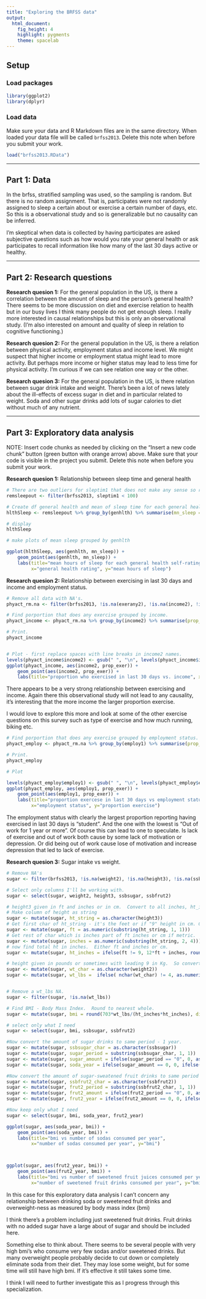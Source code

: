 ```yaml
---
title: "Exploring the BRFSS data"
output: 
  html_document: 
    fig_height: 4
    highlight: pygments
    theme: spacelab
---
```


## Setup

### Load packages

```r
library(ggplot2)
library(dplyr)
```

### Load data

Make sure your data and R Markdown files are in the same directory. When loaded
your data file will be called `brfss2013`. Delete this note when before you submit 
your work. 

```r
load("brfss2013.RData")
```



* * *

## Part 1: Data
In the brfss, stratified sampling was used, so the sampling is random. But there is no random assignment. That is, participates were not randomly assigned to sleep a certain about or exercise a certain number of days, etc. So this is a observational study and so is generalizable but no causality can be inferred.

I’m skeptical when data is collected by having participates are asked subjective questions such as how would you rate your general health or ask participates to recall information like how many of the last 30 days active or healthy.

* * *

## Part 2: Research questions

**Research quesion 1:** For the general population in the US, is there a correlation between the amount of sleep and the person’s general health? There seems to be more discussion on diet and exercise relation to health but in our busy lives I think many people do not get enough sleep. I really more interested in causal relationships but this is only an observational study. (I’m also interested on amount and quality of sleep in relation to cognitive functioning.)

**Research quesion 2:** For the general population in the US, is there a relation between physical activity, employment status and income level. We might suspect that higher income or employment statua might lead to more activity. But perhaps more income or higher status may lead to less time for physical activity. I’m curious if we can see relation one way or the other.

**Research quesion 3:** For the general population in the US, is there relation between sugar drink intake and weight. There’s been a lot of news lately about the ill-effects of excess sugar in diet and in particular related to weight. Soda and other sugar drinks add lots of sugar calories to diet without much of any nutrient.


* * *

## Part 3: Exploratory data analysis

NOTE: Insert code chunks as needed by clicking on the "Insert a new code chunk" 
button (green button with orange arrow) above. Make sure that your code is visible
in the project you submit. Delete this note when before you submit your work.

**Research quesion 1:** Relationship between sleep time and general health

```r
# There are two outliers for sleptim1 that does not make any sense so remove.
remsleepout <- filter(brfss2013, sleptim1 < 100)

# Create df general health and mean of sleep time for each general health catagory.
hlthSleep <- remsleepout %>% group_by(genhlth) %>% summarise(mn_sleep = mean(sleptim1))

# display
hlthSleep

# make plots of mean sleep grouped by genhlth

ggplot(hlthSleep, aes(genhlth, mn_sleep)) +
    geom_point(aes(genhlth, mn_sleep)) +
    labs(title="mean hours of sleep for each general health self-rating",
         x="general health rating", y="mean hours of sleep")
```



**Research quesion 2:** Relationship between exercising in last 30 days and income and employment status.

```r
# Remove all data with NA's.
phyact_rm.na <- filter(brfss2013, !is.na(exerany2), !is.na(income2), !is.na(employ1))

# Find porportion that does any exercise grouped by income.
phyact_income <- phyact_rm.na %>% group_by(income2) %>% summarise(prop_exer = sum(exerany2 == "Yes") / n())

# Print.
phyact_income


# Plot - first replace spaces with line breaks in income2 names.
levels(phyact_income$income2) <- gsub(" ", "\n", levels(phyact_income$income2))
ggplot(phyact_income, aes(income2, prop_exer)) +
    geom_point(aes(income2, prop_exer)) +
    labs(title="proportion who exercised in last 30 days vs. income", x="income", y="proportion exercese")
```

There appears to be a very strong relationship between exercising and income. Again there this observational study will not lead to any causality, it’s interesting that the more income the larger proportion exercise.

I would love to explore this more and look at some of the other exercise questions on this survey such as type of exercise and how much running, biking etc.

```r
# Find porportion that does any exercise grouped by employment status.
phyact_employ <- phyact_rm.na %>% group_by(employ1) %>% summarise(prop_exer = sum(exerany2 == "Yes") / n())

# Print.
phyact_employ

# Plot

levels(phyact_employ$employ1) <- gsub(" ", "\n", levels(phyact_employ$employ1))
ggplot(phyact_employ, aes(employ1, prop_exer)) +
    geom_point(aes(employ1, prop_exer)) +
    labs(title="proportion exercese in last 30 days vs employment status",
         x="employment status", y="proportion exercise")
```

The employment status with clearly the largest proportion reporting having exercised in last 30 days is “student”. And the one with the lowest is “Out of work for 1 year or more”. Of course this can lead to one to speculate. Is lack of exercise and out of work both cause by some lack of motivation or depression. Or did being out of work cause lose of motivation and increase depression that led to lack of exercise.

**Research quesion 3:** Sugar intake vs weight.

```r
# Remove NA's
sugar <- filter(brfss2013, !is.na(weight2), !is.na(height3), !is.na(ssbsugar), !is.na(ssbfrut2), weight2 != "")

# Select only columns I'll be working with.
sugar <- select(sugar, weight2, height3, ssbsugar, ssbfrut2)

# height3 given in ft and inches or in cm.  Convert to all inches, ht_inches.
# Make column of height as string
sugar <- mutate(sugar, ht_string = as.character(height3))
# Get first char of ht_string - it's the feet or if "9" height in cm. Convert to numeric.
sugar <- mutate(sugar, ft = as.numeric(substring(ht_string, 1, 1)))
# Get rest of char which is inches part of ft inches or cm if metric.  Convert to numeric.
sugar <- mutate(sugar, inches = as.numeric(substring(ht_string, 2, 4)))
# now find total ht in inches.  Either ft and inches or cm.
sugar <- mutate(sugar, ht_inches = ifelse(ft != 9, 12*ft + inches, round(0.393701*inches, digits = 0)))

# height given in pounds or sometimes with leading 9 in Kg.  So convert leading 9 form kg to lbs.
sugar <- mutate(sugar, wt_char = as.character(weight2))
sugar <- mutate(sugar, wt_lbs =  ifelse( nchar(wt_char) != 4, as.numeric(wt_char), round((as.numeric(wt_char) - 9000)*2.20462, digits = 0)))


# Remove a wt_lbs NA.
sugar <- filter(sugar, !is.na(wt_lbs))

# Find BMI - Body Mass Index.  Round to nearest whole.
sugar <- mutate(sugar, bmi = round(703*wt_lbs/(ht_inches*ht_inches), digits = 0))

# select only what I need
sugar <- select(sugar, bmi, ssbsugar, ssbfrut2)

#Now convert the amount of sugar drinks to same period - 1 year.
sugar <- mutate(sugar, ssbsugar_char = as.character(ssbsugar))
sugar <- mutate(sugar, sugar_period = substring(ssbsugar_char, 1, 1))
sugar <- mutate(sugar, sugar_amount = ifelse(sugar_period == "0", 0, as.numeric(substring(ssbsugar_char, 2, 3))))
sugar <- mutate(sugar, soda_year = ifelse(sugar_amount == 0, 0, ifelse(sugar_period == "1", 365*sugar_amount, ifelse(sugar_period == "2", 52*sugar_amount, 12*sugar_amount))))

#Now convert the amount of sugar-sweatened fruit drinks to same period - 1 year.
sugar <- mutate(sugar, ssbfrut2_char = as.character(ssbfrut2))
sugar <- mutate(sugar, frut2_period = substring(ssbfrut2_char, 1, 1))
sugar <- mutate(sugar, frut2_amount = ifelse(frut2_period == "0", 0, as.numeric(substring(ssbfrut2_char, 2, 3))))
sugar <- mutate(sugar, frut2_year = ifelse(frut2_amount == 0, 0, ifelse(frut2_period == "1", 365*frut2_amount, ifelse(frut2_period == "2", 52*frut2_amount, 12*frut2_amount))))

#Now keep only what I need
sugar <- select(sugar, bmi, soda_year, frut2_year)

ggplot(sugar, aes(soda_year, bmi)) +
    geom_point(aes(soda_year, bmi)) +
    labs(title="bmi vs number of sodas consumed per year",
         x="number of sodas consumed per year", y="bmi")



ggplot(sugar, aes(frut2_year, bmi)) +
    geom_point(aes(frut2_year, bmi)) +
    labs(title="bmi vs number of sweetened fruit juices consumed per year",
         x="number of sweetened fruit drinks consumed per year", y="bmi")
```


In this case for this exploratory data analysis I can’t concern any relationship between drinking soda or sweetened fruit drinks and overweight-ness as measured by body mass index (bmi)

I think there’s a problem including just sweetened fruit drinks. Fruit drinks with no added sugar have a large about of sugar and should be included here.

Something else to think about. There seems to be several people with very high bmi’s who consume very few sodas and/or sweetened drinks. But many overweight people probably decide to cut down or completely eliminate soda from their diet. They may lose some weight, but for some time will still have high bmi. If it’s effective it still takes some time.

I think I will need to further investigate this as I progress through this specialization.
